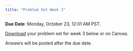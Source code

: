 ```yaml
---
title: "Problem Set Week 3"
---
```


**Due Date**: Monday, October 23, 12:01 AM PST.

[Download](https://github.com/emoriebeck/psc290-data-FQ23/raw/main/05-assignments/03-ps3/problemset3.zip) your problem set for week 3 below or on Canvas.

Answers will be posted after the due date.
